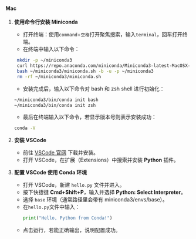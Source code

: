 #### Mac

1. **使用命令行安装 Miniconda**
   - 打开终端：使用`command`+`空格`打开聚焦搜索，输入`terminal`，回车打开终端。
   - 在终端中输入以下命令：
   ```bash
    mkdir -p ~/miniconda3
    curl https://repo.anaconda.com/miniconda/Miniconda3-latest-MacOSX-arm64.sh -o ~/miniconda3/miniconda.sh
    bash ~/miniconda3/miniconda.sh -b -u -p ~/miniconda3
    rm -rf ~/miniconda3/miniconda.sh
    ```
    - 安装完成后，输入以下命令对 bash 和 zsh shell 进行初始化：
    ```bash
    ~/miniconda3/bin/conda init bash
    ~/miniconda3/bin/conda init zsh
    ```
    - 最后在终端输入以下命令，若显示版本号则表示安装成功：
    ```bash
    conda -V
    ```

2. **安装 VSCode**
   - 前往 [VSCode 官网](https://code.visualstudio.com/) 下载并安装。
   - 打开 VSCode，在扩展（Extensions）中搜索并安装 **Python** 插件。

4. **配置 VSCode 使用 Conda 环境**
   - 打开 VSCode，新建 `hello.py` 文件并进入。
   - 按下快捷键 **Cmd+Shift+P**，输入并选择 **Python: Select Interpreter**。
   - 选择 `base` 环境（通常路径里会带有 miniconda3/envs/base）。
   - 在`hello.py`文件中输入：
     ```python
     print("Hello, Python from Conda!")
     ```
   - 点击运行，若能正确输出，说明配置成功。